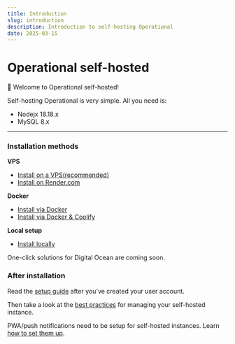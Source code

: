 ```yaml
---
title: Introduction
slug: introduction
description: Introduction to self-hosting Operational
date: 2025-03-15
---
```



# Operational self-hosted

👋 Welcome to Operational self-hosted!

Self-hosting Operational is very simple. All you need is:

- Nodejx 18.18.x
- MySQL 8.x

---

### Installation methods

**VPS**

- [Install on a VPS(recommended)](/selfhosted/install-on-vps)
- [Install on Render.com](/selfhosted/install-on-render)

**Docker**

- [Install via Docker](/selfhosted/install-via-docker)
- [Install via Docker & Coolify](/selfhosted/install-via-docker-and-coolify)

**Local setup**

- [Install locally](/selfhosted/install-locally)

One-click solutions for Digital Ocean are coming soon.

### After installation

Read the [setup guide](/docs/setup-operational) after you've created your user account.

Then take a look at the [best practices](/selfhosted/best-practices) for managing your self-hosted instance.

PWA/push notifications need to be setup for self-hosted instances. Learn [how to set them up](/selfhosted/setup-pwa-and-push-notifications).